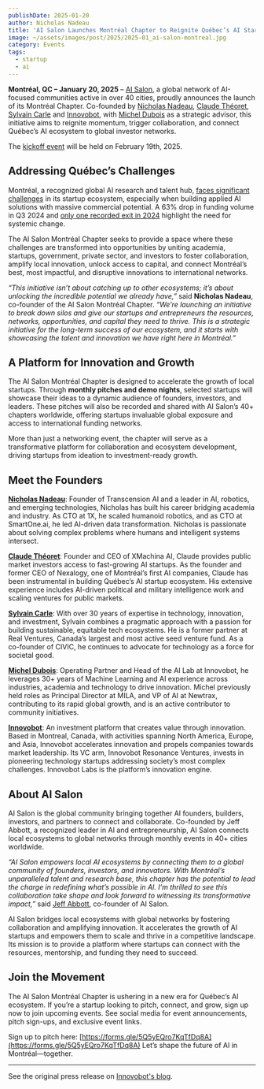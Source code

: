 ```yaml
---
publishDate: 2025-01-20
author: Nicholas Nadeau
title: 'AI Salon Launches Montréal Chapter to Reignite Québec’s AI Startup Ecosystem'
image: ~/assets/images/post/2025/2025-01_ai-salon-montreal.jpg
category: Events
tags:
  - startup
  - ai
---
```


**Montréal, QC – January 20, 2025** – [AI Salon](https://www.aisalon.ai/), a global network of AI-focused communities active in over 40 cities, proudly announces the launch of its Montréal Chapter. Co-founded by [Nicholas Nadeau](https://www.linkedin.com/in/engnadeau/), [Claude Théoret](https://www.linkedin.com/in/cgtheoret/), [Sylvain Carle](https://www.linkedin.com/in/sylvaincarle/) and [Innovobot](https://www.innovobot.com/), with [Michel Dubois](https://www.linkedin.com/in/michelduboisai/) as a strategic advisor, this initiative aims to reignite momentum, trigger collaboration, and connect Québec’s AI ecosystem to global investor networks.

The [kickoff event](https://lu.ma/AI-Salon-Montreal-February-2025) will be held on February 19th, 2025.

## Addressing Québec’s Challenges

Montréal, a recognized global AI research and talent hub, [faces significant challenges](https://betakit.com/report-quebec-vc-funding-continues-downward-spiral-in-q3-2024-but-shows-early-stage-promise/) in its startup ecosystem, especially when building applied AI solutions with massive commercial potential. A 63% drop in funding volume in Q3 2024 and [only one recorded exit in 2024](https://www.businesswire.com/news/home/20241218565051/en/Trane-Technologies-to-Acquire-BrainBox-AI) highlight the need for systemic change.

The AI Salon Montréal Chapter seeks to provide a space where these challenges are transformed into opportunities by uniting academia, startups, government, private sector, and investors to foster collaboration, amplify local innovation, unlock access to capital, and connect Montréal’s best, most impactful, and disruptive innovations to international networks.

_“This initiative isn’t about catching up to other ecosystems; it’s about unlocking the incredible potential we already have,”_ said **Nicholas Nadeau**, co-founder of the AI Salon Montréal Chapter. _“We’re launching an initiative to break down silos and give our startups and entrepreneurs the resources, networks, opportunities, and capital they need to thrive. This is a strategic initiative for the long-term success of our ecosystem, and it starts with showcasing the talent and innovation we have right here in Montréal.”_

## A Platform for Innovation and Growth

The AI Salon Montréal Chapter is designed to accelerate the growth of local startups. Through **monthly pitches and demo nights**, selected startups will showcase their ideas to a dynamic audience of founders, investors, and leaders. These pitches will also be recorded and shared with AI Salon’s 40+ chapters worldwide, offering startups invaluable global exposure and access to international funding networks.

More than just a networking event, the chapter will serve as a transformative platform for collaboration and ecosystem development, driving startups from ideation to investment-ready growth.

## Meet the Founders

[**Nicholas Nadeau**](https://www.linkedin.com/in/engnadeau/): Founder of Transcension AI and a leader in AI, robotics, and emerging technologies, Nicholas has built his career bridging academia and industry. As CTO at 1X, he scaled humanoid robotics, and as CTO at SmartOne.ai, he led AI-driven data transformation. Nicholas is passionate about solving complex problems where humans and intelligent systems intersect.

[**Claude Théoret**](https://www.linkedin.com/in/cgtheoret/): Founder and CEO of XMachina AI, Claude provides public market investors access to fast-growing AI startups. As the founder and former CEO of Nexalogy, one of Montréal’s first AI companies, Claude has been instrumental in building Québec’s AI startup ecosystem. His extensive experience includes AI-driven political and military intelligence work and scaling ventures for public markets.

[**Sylvain Carle**](https://www.linkedin.com/in/sylvaincarle/): With over 30 years of expertise in technology, innovation, and investment, Sylvain combines a pragmatic approach with a passion for building sustainable, equitable tech ecosystems. He is a former partner at Real Ventures, Canada’s largest and most active seed venture fund. As a co-founder of CIVIC, he continues to advocate for technology as a force for societal good.

[**Michel Dubois**](https://www.linkedin.com/in/michelduboisai/): Operating Partner and Head of the AI Lab at Innovobot, he leverages 30+ years of Machine Learning and AI experience across industries, academia and technology to drive innovation. Michel previously held roles as Principal Director at MILA, and VP of AI at Newtrax, contributing to its rapid global growth, and is an active contributor to community initiatives.

[**Innovobot**](https://www.innovobot.com/): An investment platform that creates value through innovation. Based in Montreal, Canada, with activities spanning North America, Europe, and Asia, Innovobot accelerates innovation and propels companies towards market leadership. Its VC arm, Innovobot Resonance Ventures, invests in pioneering technology startups addressing society’s most complex challenges. Innovobot Labs is the platform’s innovation engine.

## About AI Salon

AI Salon is the global community bringing together AI founders, builders, investors, and partners to connect and collaborate. Co-founded by Jeff Abbott, a recognized leader in AI and entrepreneurship, AI Salon connects local ecosystems to global networks through monthly events in 40+ cities worldwide.

_“AI Salon empowers local AI ecosystems by connecting them to a global community of founders, investors, and innovators. With Montréal’s unparalleled talent and research base, this chapter has the potential to lead the charge in redefining what’s possible in AI. I’m thrilled to see this collaboration take shape and look forward to witnessing its transformative impact,”_ said [Jeff Abbott](https://www.linkedin.com/in/jeffreydabbott/), co-founder of AI Salon.

AI Salon bridges local ecosystems with global networks by fostering collaboration and amplifying innovation. It accelerates the growth of AI startups and empowers them to scale and thrive in a competitive landscape. Its mission is to provide a platform where startups can connect with the resources, mentorship, and funding they need to succeed.

## Join the Movement

The AI Salon Montréal Chapter is ushering in a new era for Québec’s AI ecosystem. If you’re a startup looking to pitch, connect, and grow, sign up now to join upcoming events. See social media for event announcements, pitch sign-ups, and exclusive event links.

Sign up to pitch here: [https://forms.gle/5Q5yEQro7KqTfDq8A](https://forms.gle/5Q5yEQro7KqTfDq8A)
Let’s shape the future of AI in Montréal—together.

---

See the original press release on [Innovobot's blog](https://www.innovobot.com/news-insights/news/ai-salon-launches-montreal-chapter-to-reignite-quebecs-ai-startup-ecosystem/).
